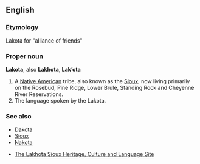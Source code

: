 ==English==
===Etymology===
Lakota for "alliance of friends"

===Proper noun===
'''Lakota''', also '''Lakhota''', '''Lak’ota'''

# A [[Native American]] tribe, also known as the [[Sioux]], now living primarily on the Rosebud, Pine Ridge, Lower Brule, Standing Rock and Cheyenne River Reservations.
# The language spoken by the Lakota.

===See also===
*[[Dakota]]
*[[Sioux]]
*[[Nakota]]

*[http://www.lakhota.com/home.htm The Lakhota Sioux Heritage, Culture and Language Site]